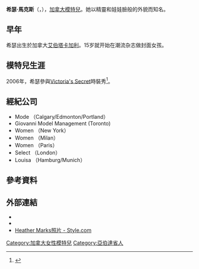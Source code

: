 {{noteTA
|T=zh-hans:希瑟·马克斯;zh-hant:希瑟·马克斯;zh-hk:希瑟·馬克斯;zh-tw:希瑟·馬克斯;zh-mo:希瑟·馬克斯;
|1=zh-hans:马克斯;zh-hant:马克斯;zh-hk:馬克斯;zh-tw:馬克斯;zh-mo:馬克斯;
}}
{{Infobox Model
| name          = 希瑟·馬克斯<br>{{en}}Heather Marks
| image         = Heather Marks2 crop.jpg
| imagesize     =  
| caption       = 
| birthname     = 
| birthdate     = {{birth date and age|1988|7|25}}
| location      = {{CAN}}[[艾伯塔|艾伯塔]][[卡加利|卡加利]]
| deathdate     = 
| deathplace    = 
| height        = {{height|m=1.78}}
| weight        = {{Weight|kg=}}
| haircolor     = 淺棕髮
| eyecolor      = 藍灰色
| measurements  = 84-61-86 (EU)
| dress size    = 4
| shoesize      = 10 (US), 42 (EU)
| agency        = 
| alias(es)     = 
| spouse        = 
| homepage      = 
}}
'''希瑟·馬克斯'''（'''{{lang|en|Heather Marks}}'''，{{bd|1988年|7月25日|catIdx=R}}），[[加拿大|加拿大]][[模特兒|模特兒]]。她以精靈和娃娃臉般的外貌而知名。

== 早年 ==
希瑟出生於加拿大[[艾伯塔|艾伯塔]][[卡加利|卡加利]]。15岁就开始在潮流杂志做封面女孩。

== 模特兒生涯 ==
2006年，希瑟參與[[Victoria's_Secret|Victoria's Secret]]時裝秀<ref>{{cite web|authorlink=imdb.com|title=Internet Movie Database|url=http://www.imdb.com/name/nm1250100/|accessdate=2007-02-22|archive-date=2019-04-26|archive-url=https://web.archive.org/web/20190426020701/https://www.imdb.com/name/nm1250100/|dead-url=no}}</ref>。

== 經紀公司 ==
* Mode （Calgary/Edmonton/Portland）
* Giovanni Model Management (Toronto)
* Women （New York）
* Women （Milan）
* Women （Paris）
* Select （London）
* Louisa （Hamburg/Munich）

== 參考資料 ==
{{reflist}}

== 外部連結 ==
*{{imdb name|id=1250100}}
*{{fashionmodel|id=Heather_Marks|name=Heather Marks}}
*[http://www.style.com/peopleparties/modelsearch/thumb/person954 Heather Marks照片 - Style.com] {{Wayback|url=http://www.style.com/peopleparties/modelsearch/thumb/person954 |date=20080801153951 }}

{{DEFAULTSORT:Heather Marks}}
[[Category:加拿大女性模特兒|Category:加拿大女性模特兒]]
[[Category:亞伯達省人|Category:亞伯達省人]]

{{canada-model-stub}}